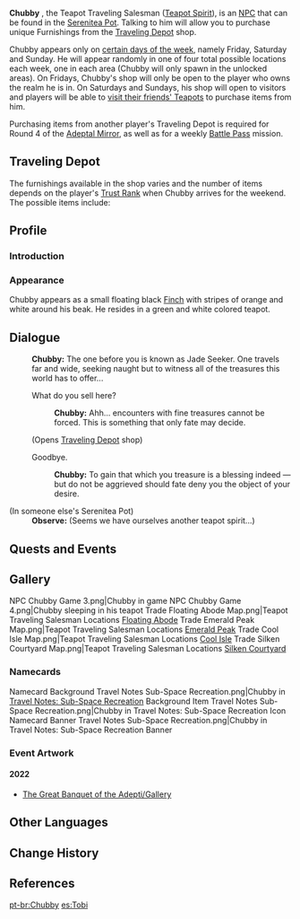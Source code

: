 {{Character Infobox
|image            = <gallery>
NPC Chubby Game.png|Active
NPC Chubby Game Sleeping.png|Sleeping
</gallery>
|voiceEN          = [https://www.cliffordchapin.com/ Clifford Chapin]<ref>Twitter: [https://twitter.com/CliffordChapin/status/1388258378523217924 EN VA Self Announcement]</ref>
|voiceKR          = [https://namu.wiki/w/손선영 Son Seon-yeong(손선영)]<ref>YouTube: [https://youtu.be/xplaZwxHFeA KR VA Self Announcement]</ref>
|affiliation      = Serenitea Pot
|affiliation2     = Adepti
|title            = Teapot Traveling Salesman
|title2           = Jade Seeker
|type             = NPC
}}
'''Chubby''' {{Lang|zh=阿嘟|zh_rm=Ā Dū}}, the Teapot Traveling Salesman ([[Teapot Spirits|Teapot Spirit]]), is an [[NPC]] that can be found in the [[Serenitea Pot]]. Talking to him will allow you to purchase unique Furnishings from the [[#Traveling Depot|Traveling Depot]] shop.

Chubby appears only on [[Housing#Visit Times|certain days of the week]], namely Friday, Saturday and Sunday. He will appear randomly in one of four total possible locations each week, one in each area (Chubby will only spawn in the unlocked areas). On Fridays, Chubby's shop will only be open to the player who owns the realm he is in. On Saturdays and Sundays, his shop will open to visitors and players will be able to [[Housing#Co-Op Mode|visit their friends' Teapots]] to purchase items from him.

Purchasing items from another player's Traveling Depot is required for Round 4 of the [[Adeptal Mirror]], as well as for a weekly [[Battle Pass]] mission.

==Traveling Depot==
The furnishings available in the shop varies and the number of items depends on the player's [[Trust Rank]] when Chubby arrives for the weekend. The possible items include:
{{Shop/Header|currency=Realm Currency|vendor=Chubby}}
{{Shop|Jade-Eyed Cat|100|1}}
{{Shop|Northland Hound|100|1}}
{{Shop|Forest Boar|100|1}}
{{Shop|Azure Crane|100|1}}
{{Shop|Forest-Patrol Hound|100|1}}
{{Shop|Shiba|100|1}}
{{Shop|Black-Back Hound|100|1}}
{{Shop|Northland Cat|100|1}}
{{Shop|Tiger-Striped Cat|100|1}}
{{Shop|Sheriff Cat|100|1}}
{{Shop|Sub-Space Boulder: Craggy Canopy|40|6}}
{{Shop|Sub-Space Boulder: Rocky Bulwark|40|6}}
{{Shop|Sub-Space Boulder: Verdant Peak|40|6}}
{{Shop|Sub-Space Boulder: Slumbering Stratus|40|6}}
{{Shop|Sub-Space Boulder: Palace Steps|40|6}}
{{Shop|Sub-Space Boulder: Refined Beauty|40|6}}
{{Shop|Radiant Spincrystal|100|2}}
{{Shop/Footer}}

==Profile==
===Introduction===
{{Quote|A teapot spirit who shows up sometimes.<br />Brings rare goods once in a while.|Map Description
}}
<!--
===Personality===
-->
===Appearance===
Chubby appears as a small floating black [[Wildlife#Finches|Finch]] with stripes of orange and white around his beak. He resides in a green and white colored teapot.

==Dialogue==
{{Dialogue start}}
:{{A|vo tips mimitomo store chubby 01.ogg}} '''Chubby:''' The one before you is known as Jade Seeker. One travels far and wide, seeking naught but to witness all of the treasures this world has to offer...
:{{DIcon|Shop}} What do you sell here?
::{{A|vo tips mimitomo store chubby 02.ogg}} '''Chubby:''' Ahh... encounters with fine treasures cannot be forced. This is something that only fate may decide.
:;(Opens [[#Traveling Depot|Traveling Depot]] shop)
:{{DIcon}} Goodbye.
::{{A|vo tips mimitomo store chubby 03.ogg}} '''Chubby:''' To gain that which you treasure is a blessing indeed &mdash; but do not be aggrieved should fate deny you the object of your desire.

;(In someone else's Serenitea Pot)
:'''Observe:''' (Seems we have ourselves another teapot spirit...)
{{Dialogue end}}

==Quests and Events==
{{Quest Appearances}}

==Gallery==
<gallery widths="185" hideaddbutton="true">
NPC Chubby Game 3.png|Chubby in game
NPC Chubby Game 4.png|Chubby sleeping in his teapot
Trade Floating Abode Map.png|Teapot Traveling Salesman Locations [[Floating Abode]]
Trade Emerald Peak Map.png|Teapot Traveling Salesman Locations [[Emerald Peak]]
Trade Cool Isle Map.png|Teapot Traveling Salesman Locations [[Cool Isle]]
Trade Silken Courtyard Map.png|Teapot Traveling Salesman Locations [[Silken Courtyard]]
</gallery>

===Namecards===
<gallery hideaddbutton="true" captionalign="center">
Namecard Background Travel Notes Sub-Space Recreation.png|Chubby in [[Travel Notes: Sub-Space Recreation]] Background
Item Travel Notes Sub-Space Recreation.png|Chubby in Travel Notes: Sub-Space Recreation Icon
Namecard Banner Travel Notes Sub-Space Recreation.png|Chubby in Travel Notes: Sub-Space Recreation Banner
</gallery>

===Event Artwork===
====2022====
*[[The Great Banquet of the Adepti/Gallery]]<!--2021-01-29-->

==Other Languages==
{{Other Languages
|en       = Chubby
|zhs      = 阿嘟
|zhs_rm   = Ā Dū
|zht      = 阿嘟
|zht_rm   = Ā Dū
|zh_tl    = 
|ja       = ウル
|ja_rm    = Uru
|ja_tl    = 
|ko       = 포동이
|ko_rm    = Podong-i
|ko_tl    = Chubby
|es       = Tobi
|es_tl    = Tobi
|fr       = Toby
|fr_tl    = Toby
|ru       = Господин Ду
|ru_tl    = Mr. Du
|th       = Chubby
|vi       = Chubby
|de       = Bolle
|de_tl    = Onion
|de_note  = This is only used in Berlin. Might also be a reference to Bolle's pigeon.
|id       = Chubby
|pt       = Chubby
}}

==Change History==
{{Change History|1.5}}

==References==
{{Reflist}}

[[pt-br:Chubby]]
[[es:Tobi]]